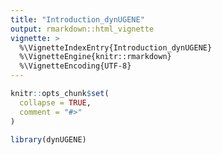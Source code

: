 ```yaml
---
title: "Introduction_dynUGENE"
output: rmarkdown::html_vignette
vignette: >
  %\VignetteIndexEntry{Introduction_dynUGENE}
  %\VignetteEngine{knitr::rmarkdown}
  %\VignetteEncoding{UTF-8}
---
```


```r
knitr::opts_chunk$set(
  collapse = TRUE,
  comment = "#>"
)
```

```r
library(dynUGENE)
```

